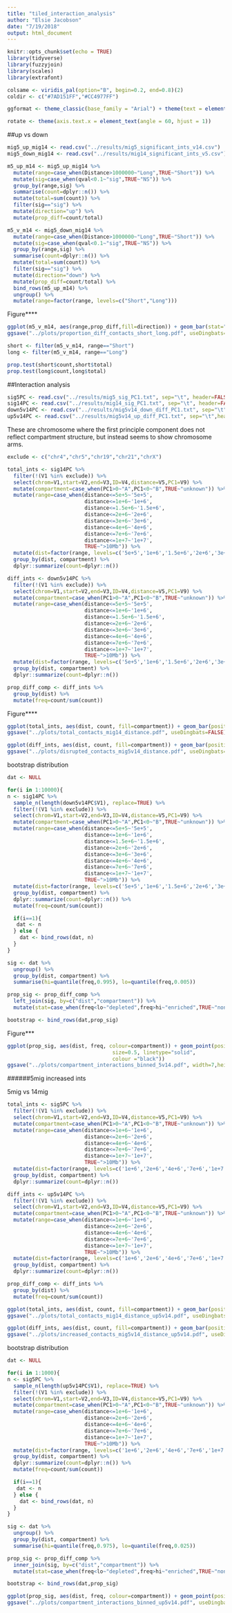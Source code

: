 ```yaml
---
title: "tiled_interaction_analysis"
author: "Elsie Jacobson"
date: "7/19/2018"
output: html_document
---
```



```r
knitr::opts_chunk$set(echo = TRUE)
library(tidyverse)
library(fuzzyjoin)
library(scales)
library(extrafont)

colsame <- viridis_pal(option="B", begin=0.2, end=0.8)(2)
coldir <- c("#7AD151FF","#CC4977FF")

ggformat <- theme_classic(base_family = "Arial") + theme(text = element_text(size = 20))

rotate <- theme(axis.text.x = element_text(angle = 60, hjust = 1))
```

##up vs down

```r
mig5_up_mig14 <- read.csv("../results/mig5_significant_ints_v14.csv")
mig5_down_mig14 <- read.csv("../results/mig14_significant_ints_v5.csv")
```

```r
m5_up_m14 <- mig5_up_mig14 %>%
  mutate(range=case_when(Distance>1000000~"Long",TRUE~"Short")) %>%
  mutate(sig=case_when(qval<0.1~"sig",TRUE~"NS")) %>%
  group_by(range,sig) %>%
  summarise(count=dplyr::n()) %>%
  mutate(total=sum(count)) %>%
  filter(sig=="sig") %>%
  mutate(direction="up") %>%
  mutate(prop_diff=count/total)

m5_v_m14 <- mig5_down_mig14 %>%
  mutate(range=case_when(Distance>1000000~"Long",TRUE~"Short")) %>%
  mutate(sig=case_when(qval<0.1~"sig",TRUE~"NS")) %>%
  group_by(range,sig) %>%
  summarise(count=dplyr::n()) %>%
  mutate(total=sum(count)) %>%
  filter(sig=="sig") %>%
  mutate(direction="down") %>%
  mutate(prop_diff=count/total) %>%
  bind_rows(m5_up_m14) %>%
  ungroup() %>%
  mutate(range=factor(range, levels=c("Short","Long")))
```

Figure****

```r
ggplot(m5_v_m14, aes(range,prop_diff,fill=direction)) + geom_bar(stat="identity", position="dodge") + theme_classic() + scale_fill_manual(values=coldir, labels=c("Decreased","Increased")) + labs(y="Proportion of differential contacts (5um vs 14um)",x="Distance", fill="Contact frequency") + ggformat
ggsave("../plots/proportion_diff_contacts_short_long.pdf", useDingbats=FALSE)
```

```r
short <- filter(m5_v_m14, range=="Short")
long <- filter(m5_v_m14, range=="Long")

prop.test(short$count,short$total)
prop.test(long$count,long$total)
```

##Interaction analysis

```r
sig5PC <- read.csv("../results/mig5_sig_PC1.txt", sep="\t", header=FALSE)
sig14PC <- read.csv("../results/mig14_sig_PC1.txt", sep="\t", header=FALSE)
down5v14PC <- read.csv("../results/mig5v14_down_diff_PC1.txt", sep="\t",header=FALSE)
up5v14PC <- read.csv("../results/mig5v14_up_diff_PC1.txt", sep="\t",header=FALSE)
```

These are chromosome where the first principle component does not reflect compartment structure, but instead seems to show chromosome arms.

```r
exclude <- c("chr4","chr5","chr19","chr21","chrX")
```

```r
total_ints <- sig14PC %>%
  filter(!(V1 %in% exclude)) %>%
  select(chrom=V1,start=V2,end=V3,ID=V4,distance=V5,PC1=V9) %>%
  mutate(compartment=case_when(PC1>0~"A",PC1<0~"B",TRUE~"unknown")) %>%
  mutate(range=case_when(distance<=5e+5~'5e+5',
                         distance<=1e+6~'1e+6',
                         distance<=1.5e+6~'1.5e+6',
                         distance<=2e+6~'2e+6',
                         distance<=3e+6~'3e+6',
                         distance<=4e+6~'4e+6',
                         distance<=7e+6~'7e+6',
                         distance<=1e+7~'1e+7',
                         TRUE~">10Mb")) %>%
  mutate(dist=factor(range, levels=c('5e+5','1e+6','1.5e+6','2e+6','3e+6','4e+6','7e+6','1e+7',">10Mb"))) %>%
  group_by(dist, compartment) %>%
  dplyr::summarize(count=dplyr::n())

diff_ints <- down5v14PC %>%
  filter(!(V1 %in% exclude)) %>%
  select(chrom=V1,start=V2,end=V3,ID=V4,distance=V5,PC1=V9) %>%
  mutate(compartment=case_when(PC1>0~"A",PC1<0~"B",TRUE~"unknown")) %>%
  mutate(range=case_when(distance<=5e+5~'5e+5',
                         distance<=1e+6~'1e+6',
                         distance<=1.5e+6~'1.5e+6',
                         distance<=2e+6~'2e+6',
                         distance<=3e+6~'3e+6',
                         distance<=4e+6~'4e+6',
                         distance<=7e+6~'7e+6',
                         distance<=1e+7~'1e+7',
                         TRUE~">10Mb")) %>%
  mutate(dist=factor(range, levels=c('5e+5','1e+6','1.5e+6','2e+6','3e+6','4e+6','7e+6','1e+7',">10Mb"))) %>%
  group_by(dist, compartment) %>%
  dplyr::summarize(count=dplyr::n())

prop_diff_comp <- diff_ints %>%
  group_by(dist) %>%
  mutate(freq=count/sum(count))
```

Figure****

```r
ggplot(total_ints, aes(dist, count, fill=compartment)) + geom_bar(position="dodge", stat="identity") + theme_classic() + scale_fill_manual(values=colsame) + ggformat + labs(x="Distance",y="Total contacts", fill="") + rotate + theme(legend.position = c(0.6,0.8))
ggsave("../plots/total_contacts_mig14_distance.pdf", useDingbats=FALSE)

ggplot(diff_ints, aes(dist, count, fill=compartment)) + geom_bar(position="dodge", stat="identity") + scale_fill_manual(values=colsame) + ggformat + labs(x="Distance",y="Decreased contacts", fill="") + rotate + theme(legend.position = c(0.6,0.8))
ggsave("../plots/disrupted_contacts_mig5v14_distance.pdf", useDingbats=FALSE)
```

bootstrap distribution

```r
dat <- NULL

for(i in 1:10000){
n <- sig14PC %>%
  sample_n(length(down5v14PC$V1), replace=TRUE) %>%
  filter(!(V1 %in% exclude)) %>%
  select(chrom=V1,start=V2,end=V3,ID=V4,distance=V5,PC1=V9) %>%
  mutate(compartment=case_when(PC1>0~"A",PC1<0~"B",TRUE~"unknown")) %>%
  mutate(range=case_when(distance<=5e+5~'5e+5',
                         distance<=1e+6~'1e+6',
                         distance<=1.5e+6~'1.5e+6',
                         distance<=2e+6~'2e+6',
                         distance<=3e+6~'3e+6',
                         distance<=4e+6~'4e+6',
                         distance<=7e+6~'7e+6',
                         distance<=1e+7~'1e+7',
                         TRUE~">10Mb")) %>%
  mutate(dist=factor(range, levels=c('5e+5','1e+6','1.5e+6','2e+6','3e+6','4e+6','7e+6','1e+7',">10Mb"))) %>%
  group_by(dist, compartment) %>%
  dplyr::summarize(count=dplyr::n()) %>%
  mutate(freq=count/sum(count))

  if(i==1){
   dat <- n 
  } else {
    dat <- bind_rows(dat, n)
  }
}
```

```r
sig <- dat %>%
  ungroup() %>%
  group_by(dist, compartment) %>%
  summarise(hi=quantile(freq,0.995), lo=quantile(freq,0.005))

prop_sig <- prop_diff_comp %>%
  left_join(sig, by=c("dist","compartment")) %>%
  mutate(stat=case_when(freq<lo~"depleted",freq>hi~"enriched",TRUE~"none"))

bootstrap <- bind_rows(dat,prop_sig)
```

Figure***

```r
ggplot(prop_sig, aes(dist, freq, colour=compartment)) + geom_point(position = position_dodge(width=0.5)) + geom_errorbar(aes(ymin=lo, ymax=hi),position = position_dodge(width=0.5)) + scale_colour_manual(values=colsame) + theme_classic(base_family = "Arial") + theme(text = element_text(size = 13.333)) + labs(x="Distance",y="Decreased vs total contacts", colour="") + rotate + theme(legend.title = element_blank(),legend.position = c(0.3,0.85),legend.background = element_rect(fill=NA,
                                  size=0.5, linetype="solid", 
                                  colour ="black"))
ggsave("../plots/compartment_interactions_binned_5v14.pdf", width=7,height=7,useDingbats=FALSE)
```

######5mig increased ints

5mig vs 14mig

```r
total_ints <- sig5PC %>%
  filter(!(V1 %in% exclude)) %>%
  select(chrom=V1,start=V2,end=V3,ID=V4,distance=V5,PC1=V9) %>%
  mutate(compartment=case_when(PC1>0~"A",PC1<0~"B",TRUE~"unknown")) %>%
  mutate(range=case_when(distance<=1e+6~'1e+6',
                         distance<=2e+6~'2e+6',
                         distance<=4e+6~'4e+6',
                         distance<=7e+6~'7e+6',
                         distance<=1e+7~'1e+7',
                         TRUE~">10Mb")) %>%
  mutate(dist=factor(range, levels=c('1e+6','2e+6','4e+6','7e+6','1e+7',">10Mb"))) %>%
  group_by(dist, compartment) %>%
  dplyr::summarize(count=dplyr::n())

diff_ints <- up5v14PC %>%
  filter(!(V1 %in% exclude)) %>%
  select(chrom=V1,start=V2,end=V3,ID=V4,distance=V5,PC1=V9) %>%
  mutate(compartment=case_when(PC1>0~"A",PC1<0~"B",TRUE~"unknown")) %>%
  mutate(range=case_when(distance<=1e+6~'1e+6',
                         distance<=2e+6~'2e+6',
                         distance<=4e+6~'4e+6',
                         distance<=7e+6~'7e+6',
                         distance<=1e+7~'1e+7',
                         TRUE~">10Mb")) %>%
  mutate(dist=factor(range, levels=c('1e+6','2e+6','4e+6','7e+6','1e+7',">10Mb"))) %>%
  group_by(dist, compartment) %>%
  dplyr::summarize(count=dplyr::n())

prop_diff_comp <- diff_ints %>%
  group_by(dist) %>%
  mutate(freq=count/sum(count))
```

```r
ggplot(total_ints, aes(dist, count, fill=compartment)) + geom_bar(position="dodge", stat="identity") + theme_classic() + scale_fill_manual(values=colsame) + ggformat + labs(x="Distance",y="Total contacts")
ggsave("../plots/total_contacts_mig14_distance_up5v14.pdf", useDingbats=FALSE)

ggplot(diff_ints, aes(dist, count, fill=compartment)) + geom_bar(position="dodge", stat="identity") + theme_classic() + scale_fill_manual(values=colsame) + ggformat + labs(x="Distance",y="Increased contacts")
ggsave("../plots/increased_contacts_mig5v14_distance_up5v14.pdf", useDingbats=FALSE)
```



bootstrap distribution

```r
dat <- NULL

for(i in 1:1000){
n <- sig5PC %>%
  sample_n(length(up5v14PC$V1), replace=TRUE) %>%
  filter(!(V1 %in% exclude)) %>%
  select(chrom=V1,start=V2,end=V3,ID=V4,distance=V5,PC1=V9) %>%
  mutate(compartment=case_when(PC1>0~"A",PC1<0~"B",TRUE~"unknown")) %>%
  mutate(range=case_when(distance<=1e+6~'1e+6',
                         distance<=2e+6~'2e+6',
                         distance<=4e+6~'4e+6',
                         distance<=7e+6~'7e+6',
                         distance<=1e+7~'1e+7',
                         TRUE~">10Mb")) %>%
  mutate(dist=factor(range, levels=c('1e+6','2e+6','4e+6','7e+6','1e+7',">10Mb"))) %>%
  group_by(dist, compartment) %>%
  dplyr::summarize(count=dplyr::n()) %>%
  mutate(freq=count/sum(count))

  if(i==1){
   dat <- n 
  } else {
    dat <- bind_rows(dat, n)
  }
}
```

```r
sig <- dat %>%
  ungroup() %>%
  group_by(dist, compartment) %>%
  summarise(hi=quantile(freq,0.975), lo=quantile(freq,0.025))

prop_sig <- prop_diff_comp %>%
  inner_join(sig, by=c("dist","compartment")) %>%
  mutate(stat=case_when(freq<lo~"depleted",freq>hi~"enriched",TRUE~"none"))

bootstrap <- bind_rows(dat,prop_sig)
```

```r
ggplot(prop_sig, aes(dist, freq, colour=compartment)) + geom_point(position = position_dodge(width=0.5)) + geom_errorbar(aes(ymin=lo, ymax=hi),position = position_dodge(width=0.5)) + scale_colour_manual(values=colsame) + theme_classic(base_family = "Arial") + theme(text = element_text(size = 13.333)) + labs(x="Distance",y="Increased vs total contacts", colour="") + rotate + theme(legend.title = element_blank())
ggsave("../plots/compartment_interactions_binned_up5v14.pdf", useDingbats=FALSE)
```